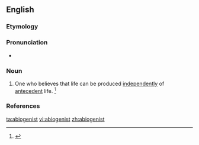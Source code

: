 ==English==

===Etymology===
{{suffix|abiogenesis|ist}}

===Pronunciation===
* {{a|US}} {{IPA|/ˌeɪ.baiˈɑ.dʒɛ.nəst/}}

===Noun===
{{en-noun}}
# {{context|biology|lang=en}} One who believes that life can be produced [[independently]] of [[antecedent]] life. {{defdate|Late 19<sup>th</sup> century.}} <ref>{{R:SOED5|page=4}}</ref>

===References===
<references/>

[[ta:abiogenist]]
[[vi:abiogenist]]
[[zh:abiogenist]]